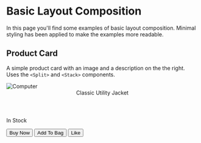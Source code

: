 
<Meta title="Examples/Basic" />

# Basic Layout Composition

In this page you'll find some examples of basic layout composition. Minimal styling has been applied to make the examples more readable.

## Product Card

A simple product card with an image and a description on the the right. Uses the `<Split>` and `<Stack>` components.

<Preview withToolbar>
  <Story name="Product Card">
    <Split fraction="1/4">
      <img src={jacketPic} alt="Computer" />
      <Stack style={{ padding: "1rem" }} gutter="lg">
        <header>
          <span>Classic Utility Jacket</span>
        </header>
        <p>In Stock</p>
        <div>
          <button>Buy Now</button>
          <button>Add To Bag</button>
          <button>Like</button>
        </div>
      </Stack>
    </Split>
  </Story>
</Preview>
